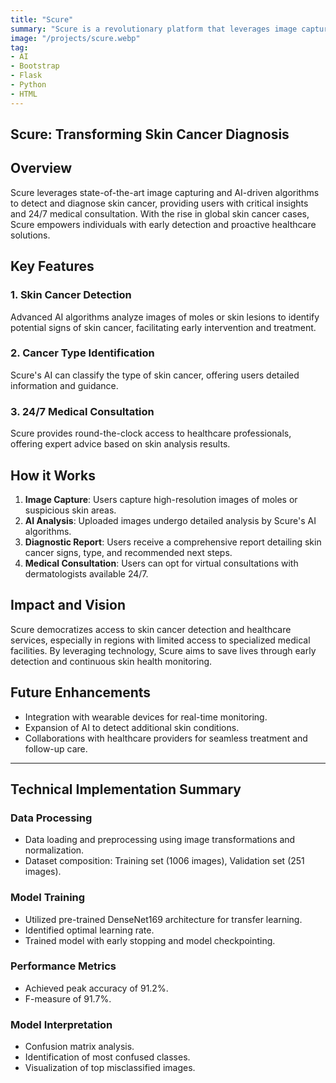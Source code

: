 ```yaml
---
title: "Scure"
summary: "Scure is a revolutionary platform that leverages image capturing and AI-powered algorithms to detect and diagnose skin cancer, providing users with valuable insights and 24/7 doctor consultation."
image: "/projects/scure.webp"
tag:
- AI
- Bootstrap
- Flask
- Python
- HTML
---
```



## Scure: Transforming Skin Cancer Diagnosis

## Overview
Scure leverages state-of-the-art image capturing and AI-driven algorithms to detect and diagnose skin cancer, providing users with critical insights and 24/7 medical consultation. With the rise in global skin cancer cases, Scure empowers individuals with early detection and proactive healthcare solutions.

## Key Features
### 1. Skin Cancer Detection
Advanced AI algorithms analyze images of moles or skin lesions to identify potential signs of skin cancer, facilitating early intervention and treatment.

### 2. Cancer Type Identification
Scure's AI can classify the type of skin cancer, offering users detailed information and guidance.

### 3. 24/7 Medical Consultation
Scure provides round-the-clock access to healthcare professionals, offering expert advice based on skin analysis results.

## How it Works
1. **Image Capture**: Users capture high-resolution images of moles or suspicious skin areas.
2. **AI Analysis**: Uploaded images undergo detailed analysis by Scure's AI algorithms.
3. **Diagnostic Report**: Users receive a comprehensive report detailing skin cancer signs, type, and recommended next steps.
4. **Medical Consultation**: Users can opt for virtual consultations with dermatologists available 24/7.

## Impact and Vision
Scure democratizes access to skin cancer detection and healthcare services, especially in regions with limited access to specialized medical facilities. By leveraging technology, Scure aims to save lives through early detection and continuous skin health monitoring.

## Future Enhancements
- Integration with wearable devices for real-time monitoring.
- Expansion of AI to detect additional skin conditions.
- Collaborations with healthcare providers for seamless treatment and follow-up care.

---

## Technical Implementation Summary

### Data Processing
- Data loading and preprocessing using image transformations and normalization.
- Dataset composition: Training set (1006 images), Validation set (251 images).

### Model Training
- Utilized pre-trained DenseNet169 architecture for transfer learning.
- Identified optimal learning rate.
- Trained model with early stopping and model checkpointing.

### Performance Metrics
- Achieved peak accuracy of 91.2%.
- F-measure of 91.7%.

### Model Interpretation
- Confusion matrix analysis.
- Identification of most confused classes.
- Visualization of top misclassified images.